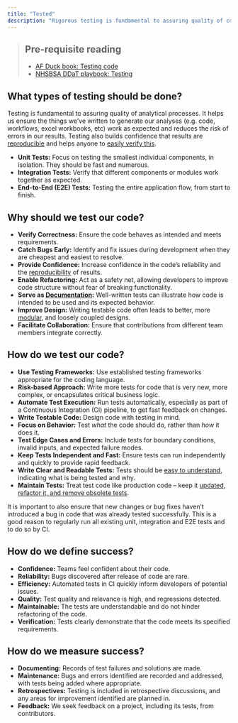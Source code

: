 ```yaml
---
title: "Tested"
description: "Rigorous testing is fundamental to assuring quality of code."
---
```


> ## Pre-requisite reading
>
> * [AF Duck book: Testing code][duck-book-testing]
> * [NHSBSA DDaT playbook: Testing][ddat-playbook-testing]

## What types of testing should be done?

Testing is fundamental to assuring quality of analytical processes.
It helps us ensure the things we've written to generate our analyses (e.g. code, workflows, excel workbooks, etc) work as expected and reduces the risk of errors in our results. 
Testing also builds confidence that results are [reproducible][reproducible] and helps anyone to [easily verify this][transparent].

* **Unit Tests:** Focus on testing the smallest individual components, in isolation. They should be fast and numerous.
* **Integration Tests:** Verify that different components or modules work together as expected.
* **End-to-End (E2E) Tests:** Testing the entire application flow, from start to finish.

## Why should we test our code?

* **Verify Correctness:** Ensure the code behaves as intended and meets requirements.
* **Catch Bugs Early:** Identify and fix issues during development when they are cheapest and easiest to resolve.
* **Provide Confidence:** Increase confidence in the code's reliability and the [reproducibility][reproducible] of results.
* **Enable Refactoring:** Act as a safety net, allowing developers to improve code structure without fear of breaking functionality.
* **Serve as [Documentation][documented]:** Well-written tests can illustrate how code is intended to be used and its expected behavior.
* **Improve Design:** Writing testable code often leads to better, more [modular][modular], and loosely coupled designs.
* **Facilitate Collaboration:** Ensure that contributions from different team members integrate correctly.

## How do we test our code?

* **Use Testing Frameworks:** Use established testing frameworks appropriate for the coding language.
* **Risk-based Approach:** Write more tests for code that is very new, more complex, or encapsulates critical business logic.
* **Automate Test Execution:** Run tests automatically, especially as part of a Continuous Integration (CI) pipeline, to get fast feedback on changes.
* **Write Testable Code:** Design code with testing in mind.
* **Focus on Behavior:** Test *what* the code should do, rather than *how* it does it.
* **Test Edge Cases and Errors:** Include tests for boundary conditions, invalid inputs, and expected failure modes.
* **Keep Tests Independent and Fast:** Ensure tests can run independently and quickly to provide rapid feedback.
* **Write Clear and Readable Tests:** Tests should be [easy to understand][documented], indicating what is being tested and why.
* **Maintain Tests:** Treat test code like production code – keep it [updated, refactor it, and remove obsolete tests][version-controlled].

It is important to also ensure that new changes or bug fixes haven't introduced a bug in code that was already tested successfully. This is a good reason to regularly run all existing unit, integration and E2E tests and to do so by CI.

## How do we define success?

* **Confidence:** Teams feel confident about their code.
* **Reliability:** Bugs discovered after release of code are rare.
* **Efficiency:** Automated tests in CI quickly inform developers of potential issues.
* **Quality:** Test quality and relevance is high, and regressions detected.
* **Maintainable:** The tests are understandable and do not hinder refactoring of the code.
* **Verification:** Tests clearly demonstrate that the code meets its specified requirements.

## How do we measure success?

* **Documenting:** Records of test failures and solutions are made.
* **Maintenance:** Bugs and errors identified are recorded and addressed, with tests being added where appropriate.
* **Retrospectives:** Testing is included in retrospective discussions, and any areas for improvement identified are planned in.
* **Feedback:** We seek feedback on a project, including its tests, from contributors.

[duck-book-testing]: https://best-practice-and-impact.github.io/qa-of-code-guidance/testing_code.html
[ddat-playbook-testing]: https://nhsbsa.github.io/nhsbsa-digital-playbook/testing/
[reproducible]: /guidance/01-reproducible/index.qmd
[transparent]: /guidance/03-transparent/index.qmd
[documented]: /guidance/01-reproducible/pages/01-documented.qmd
[modular]: /guidance/01-reproducible/pages/03-modular.qmd
[version-controlled]: /guidance/01-reproducible/pages/04-version-controlled.qmd
